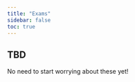 ```yaml
---
title: "Exams"
sidebar: false
toc: true
---
```


## TBD

No need to start worrying about these yet!
